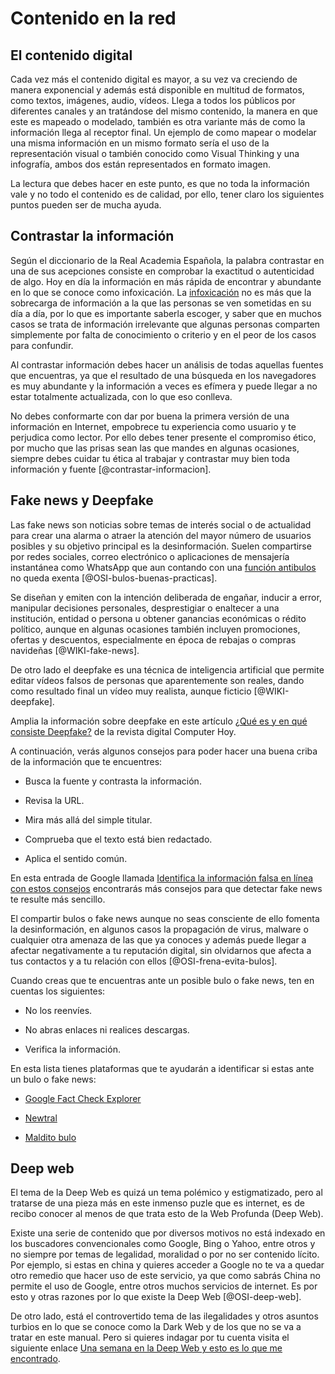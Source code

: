 # Contenido en la red

## El contenido digital

Cada vez más el contenido digital es mayor, a su vez va creciendo de manera exponencial y además está disponible en multitud de formatos, como textos, imágenes, audio, vídeos. Llega a todos los públicos por diferentes canales y an tratándose del mismo contenido, la manera en que este es mapeado o modelado,  también es otra variante más de como la información llega al receptor final. Un ejemplo de como mapear o modelar una misma información en un mismo formato sería el uso de la representación visual o también conocido como Visual Thinking y una infografía, ambos dos están representados en formato imagen.

La lectura que debes hacer en este punto, es que no toda la información vale y no todo el contenido es de calidad, por ello, tener claro los siguientes puntos pueden ser de mucha ayuda.

## Contrastar la información

Según el diccionario de la Real Academia Española, la palabra contrastar en una de sus acepciones consiste en comprobar la exactitud o autenticidad de algo. Hoy en día la información en más rápida de encontrar y abundante en lo que se conoce como infoxicación. La [infoxicación](https://es.godaddy.com/blog/infoxicacion-causas-consecuencias/) no es más que la sobrecarga de información a la que las personas se ven sometidas en su día a día, por lo que es importante saberla escoger, y saber que en muchos casos se trata de información irrelevante que algunas personas comparten simplemente por falta de conocimiento o criterio y en el peor de los casos para confundir.

Al contrastar información debes hacer un análisis de todas aquellas fuentes que encuentras, ya que el resultado de una búsqueda en los navegadores es muy abundante y la información a veces es efímera y puede llegar a no estar totalmente actualizada, con lo que eso conlleva.

No debes conformarte con dar por buena la primera versión de una información en Internet, empobrece tu experiencia como usuario y te perjudica  como lector. Por ello debes tener presente el compromiso ético, por mucho que las prisas sean las que mandes en algunas ocasiones, siempre debes cuidar tu ética al trabajar y contrastar muy bien toda información y fuente [@contrastar-informacion].

## Fake news y Deepfake

Las fake news son noticias sobre temas de interés social o de actualidad para crear una alarma o atraer la atención del mayor número de usuarios posibles y  su objetivo principal es la desinformación. Suelen compartirse por redes sociales, correo electrónico o aplicaciones de mensajería instantánea como WhatsApp que aun contando con una [función antibulos](https://www.osi.es/es/actualidad/blog/2020/04/27/whatsapp-y-su-funcion-antibulos-descubrela) no queda exenta [@OSI-bulos-buenas-practicas].

Se diseñan y emiten con la intención deliberada de engañar, inducir a error, manipular decisiones personales, desprestigiar o enaltecer a una institución, entidad o persona u obtener ganancias económicas o rédito político, aunque en algunas ocasiones también incluyen promociones, ofertas y descuentos, especialmente en época de rebajas o compras navideñas [@WIKI-fake-news].

De otro lado el deepfake es una técnica de inteligencia artificial que permite editar vídeos falsos de personas que aparentemente son reales, dando como resultado final un vídeo muy realista, aunque ficticio [@WIKI-deepfake]. 

Amplia la información sobre deepfake en este artículo [¿Qué es y en qué consiste Deepfake?](https://computerhoy.com/reportajes/tecnologia/consiste-deepfake-446355) de la revista digital Computer Hoy.
	
A continuación, verás algunos consejos para poder hacer una buena criba de la información que te encuentres:

- Busca la fuente y contrasta la información.

- Revisa la URL.

- Mira más allá del simple titular.

- Comprueba que el texto está bien redactado.

- Aplica el sentido común.

En esta entrada de Google llamada [Identifica la información falsa en línea con estos consejos](https://blog.google/products/news/consejos-verificacion-hechos/) encontrarás más consejos para que detectar fake news te resulte más sencillo.

El compartir bulos o fake news aunque no seas consciente de ello fomenta la desinformación, en algunos casos la propagación de virus, malware o cualquier otra amenaza de las que ya conoces y además puede llegar a afectar negativamente a tu reputación digital, sin olvidarnos que afecta a tus contactos y a tu relación con ellos [@OSI-frena-evita-bulos].

Cuando creas que te encuentras ante un posible bulo o fake news, ten en cuentas los siguientes:

- No los reenvíes.

- No abras enlaces ni realices descargas.

- Verifica la información.

En esta lista tienes plataformas que te ayudarán a identificar si estas ante un bulo o fake news:

- [Google Fact Check Explorer](https://toolbox.google.com/factcheck/explorer)

- [Newtral](https://www.newtral.es/zona-verificacion/fact-check/)

- [Maldito bulo](https://maldita.es/malditobulo/1)

## Deep web

El tema de la Deep Web es quizá un tema polémico y estigmatizado, pero al tratarse de una pieza más en este inmenso puzle que es internet, es de recibo conocer al menos de que trata esto de la Web Profunda (Deep Web).
	
Existe una serie de contenido que por diversos motivos no está indexado en los buscadores convencionales como Google, Bing o Yahoo, entre otros y no siempre por temas de legalidad, moralidad o por no ser contenido lícito. Por ejemplo, si estas en china y quieres acceder a Google no te va a quedar otro remedio que hacer uso de este servicio, ya que como sabrás China no permite el uso de Google, entre otros muchos servicios de internet. Es por esto y otras razones por lo que existe la Deep Web [@OSI-deep-web].

De otro lado, está el controvertido tema de las ilegalidades y otros asuntos turbios en lo que se conoce como la Dark Web y de los que no se va a tratar en este manual. Pero si quieres indagar por tu cuenta visita el siguiente enlace [Una semana en la Deep Web y esto es lo que me encontrado](https://www.xataka.com/analisis/una-semana-en-la-deep-web-esto-es-lo-que-me-he-encontrado).
